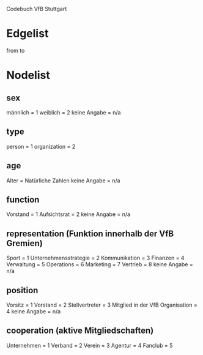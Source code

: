 Codebuch VfB Stuttgart


# Edgelist
from 
to

# Nodelist

## sex
männlich = 1
weiblich = 2
keine Angabe = n/a

## type
person = 1
organization = 2

## age
Alter = Natürliche Zahlen
keine Angabe = n/a

## function
Vorstand = 1
Aufsichtsrat = 2
keine Angabe = n/a

## representation (Funktion innerhalb der VfB Gremien)
Sport = 1
Unternehmensstrategie = 2
Kommunikation = 3
Finanzen = 4
Verwaltung = 5
Operations = 6
Marketing = 7
Vertrieb = 8
keine Angabe = n/a

## position
Vorsitz = 1
Vorstand = 2
Stellvertreter = 3
Mitglied in der VfB Organisation = 4
keine Angabe = n/a

## cooperation (aktive Mitgliedschaften)
Unternehmen = 1
Verband = 2
Verein = 3
Agentur = 4
Fanclub = 5

